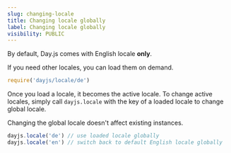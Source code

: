 ```yaml
---
slug: changing-locale
title: Changing locale globally
label: Changing locale globally
visibility: PUBLIC
---
```

By default, Day.js comes with English locale **only**.

If you need other locales, you can load them on demand.

```js
require('dayjs/locale/de')
```

Once you load a locale, it becomes the active locale. To change active locales, simply call `dayjs.locale` with the key of a loaded locale to change global locale.

Changing the global locale doesn't affect existing instances.

```js
dayjs.locale('de') // use loaded locale globally
dayjs.locale('en') // switch back to default English locale globally
```
